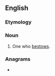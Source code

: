 ==English==

===Etymology===
{{suffix|en|bestow|er|id2=agent noun}}

===Noun===
{{en-noun}}

# One who [[bestow]]s.

===Anagrams===
* {{anagrams|en|a=beeorstw|webstore}}